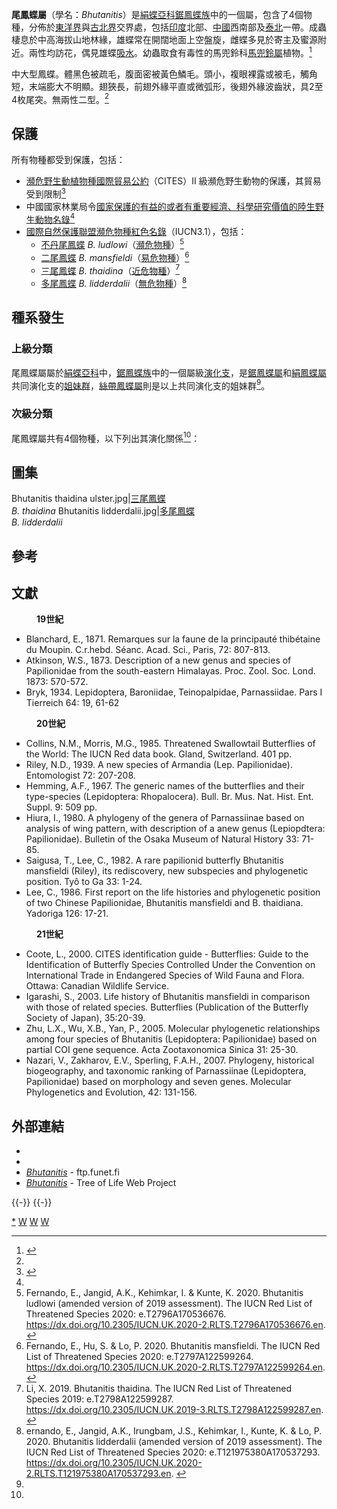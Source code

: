 {{NoteTA|G1=Butterfly}}
{{Automatic taxobox
| taxon = Bhutanitis
| authority = Atkinson, 1873
| fossil_range = {{fossilrange|26.5|0|earliest=}}<small>從古近紀[[漸新世|漸新世]]至今<ref name=f2018>Condamine, F. L., Rolland, J., Hohna, S., Sperling, F. A., & Sanmartin, I. (2017). Testing the role of the Red Queen and Court Jester as drivers of the macroevolution of Apollo butterflies. bioRxiv, 198960.</ref></small>
| image = The Bhutan Glory Bhutanitis lidderdalii Specimen at Butterfly Park Singapore DSCF5982 (45).JPG
| image_caption = [[多尾鳳蝶|多尾鳳蝶]]<br>''B. lidderdalii''
| type_species = [[多尾鳳蝶|多尾鳳蝶]]<br>''Bhutanitis lidderdalii''
| type_species_authority = Atkinson, 1873
| subdivision_ranks = 物種
| subdivision = 
* [[多尾鳳蝶|多尾鳳蝶]] ''B. lidderdalii''
* [[不丹尾鳳蝶|不丹尾鳳蝶]] ''B. ludlowi''
* [[二尾鳳蝶|二尾鳳蝶]] ''B. mansfieldi''
* [[三尾鳳蝶|三尾鳳蝶]] ''B. thaidina''
| synonyms =
* ''Armandia'' <small>Blanchard, 1871</small>
* ''Yunnanopapilio'' <small>Hiura, 1980</small>
}}

'''尾鳳蝶屬'''（學名：''Bhutanitis''）是[[絹蝶亞科|絹蝶亞科]][[鋸鳳蝶族|鋸鳳蝶族]]中的一個屬，包含了4個物種，分佈於[[東洋界|東洋界]]與[[古北界|古北界]]交界處，包括[[印度|印度]]北部、[[中國|中國]]西南部及[[泰北|泰北]]一帶。成蟲棲息於中高海拔山地林緣，雄蝶常在開闊地面上空盤旋，雌蝶多見於寄主及蜜源附近。兩性均訪花，偶見雄蝶[[吸水|吸水]]。幼蟲取食有毒性的馬兜鈴科[[馬兜鈴屬|馬兜鈴屬]]植物。<ref name=c2017>{{Cite book|author=武春生、徐堉峯|title=中國蝴蝶圖鑑（全4冊）|publisher=海峡书局|date=2017|ISBN=9787556703029|page=239-243}}</ref>

中大型鳳蝶。體黑色被疏毛，腹面密被黃色鱗毛。頭小，複眼裸露或被毛，觸角短，末端膨大不明顯。翅狹長，前翅外緣平直或微弧形，後翅外緣波齒狀，具2至4枚尾突。無兩性二型。<ref name=c2017/>

== 保護 ==
所有物種都受到保護，包括：
* [[瀕危野生動植物種國際貿易公約|瀕危野生動植物種國際貿易公約]]（CITES）II 級瀕危野生動物的保護，其貿易受到限制<ref name=c2006>{{Cite book|author=寿建新 周尧 李宇飞|title=世界蝴蝶分類名錄|location=中國|publisher=陝西科學技術出版社|date=2006-04-01|ISBN=9787536936768|page=9|language=zh-hans}}</ref>
* 中國國家林業局令[[國家保護的有益的或者有重要經濟、科學研究價值的陸生野生動物名錄|國家保護的有益的或者有重要經濟、科學研究價值的陸生野生動物名錄]]<ref name=c2006/>
* [[國際自然保護聯盟瀕危物種紅色名錄|國際自然保護聯盟瀕危物種紅色名錄]]（IUCN3.1），包括：
** [[不丹尾鳳蝶|不丹尾鳳蝶]] ''B. ludlowi''（[[瀕危物種|瀕危物種]]）<ref>Fernando, E., Jangid, A.K., Kehimkar, I. & Kunte, K. 2020. Bhutanitis ludlowi (amended version of 2019 assessment). The IUCN Red List of Threatened Species 2020: e.T2796A170536676. https://dx.doi.org/10.2305/IUCN.UK.2020-2.RLTS.T2796A170536676.en. {{en}}</ref>
** [[二尾鳳蝶|二尾鳳蝶]] ''B. mansfieldi''（[[易危物種|易危物種]]）<ref>Fernando, E., Hu, S. & Lo, P. 2020. Bhutanitis mansfieldi. The IUCN Red List of Threatened Species 2020: e.T2797A122599264. https://dx.doi.org/10.2305/IUCN.UK.2020-2.RLTS.T2797A122599264.en. {{en}}</ref>
** [[三尾鳳蝶|三尾鳳蝶]] ''B. thaidina''（[[近危物種|近危物種]]）<ref>Li, X. 2019. Bhutanitis thaidina. The IUCN Red List of Threatened Species 2019: e.T2798A122599287. https://dx.doi.org/10.2305/IUCN.UK.2019-3.RLTS.T2798A122599287.en. {{en}}</ref>
** [[多尾鳳蝶|多尾鳳蝶]] ''B. lidderdalii''（[[無危物種|無危物種]]）<ref>ernando, E., Jangid, A.K., Irungbam, J.S., Kehimkar, I., Kunte, K. & Lo, P. 2020. Bhutanitis lidderdalii (amended version of 2019 assessment). The IUCN Red List of Threatened Species 2020: e.T121975380A170537293. https://dx.doi.org/10.2305/IUCN.UK.2020-2.RLTS.T121975380A170537293.en. {{en}}</ref>

== 種系發生 ==
=== 上級分類 ===
尾鳳蝶屬屬於[[絹蝶亞科|絹蝶亞科]]中，[[鋸鳳蝶族|鋸鳳蝶族]]中的一個屬級[[演化支|演化支]]，是[[鋸鳳蝶屬|鋸鳳蝶屬]]和[[絹鳳蝶屬|絹鳳蝶屬]]共同演化支的[[姐妹群|姐妹群]]，[[絲帶鳳蝶屬|絲帶鳳蝶屬]]則是以上共同演化支的姐妹群<ref name=f2018/>。
{{clade
|label1=[[鋸鳳蝶族|鋸鳳蝶族]]
|1={{clade
|1=[[絲帶鳳蝶屬|絲帶鳳蝶屬]] ''Sericinus''
|2={{clade
|1='''尾鳳蝶屬''' ''Bhutanitis''
|2={{clade
|1=[[鋸鳳蝶屬|鋸鳳蝶屬]] ''Zerynthia''
|2=[[絹鳳蝶屬|絹鳳蝶屬]] ''Allancastria''}}}}}}}}

=== 次級分類 ===
尾鳳蝶屬共有4個物種，以下列出其演化關係<ref name=f2018/>：
{{clade
|label1='''尾鳳蝶屬'''
|1={{clade
|1={{clade
|1=[[多尾鳳蝶|多尾鳳蝶]] ''B. lidderdalii''
|2=[[二尾鳳蝶|二尾鳳蝶]] ''B. mansfieldi''<br>（麗斑尾鳳蝶 ''B. m. pulchristriata''）}}
|2={{clade
|1=[[不丹尾鳳蝶|不丹尾鳳蝶]] ''B. ludlowi''
|2=[[三尾鳳蝶|三尾鳳蝶]] ''B. thaidina''<br>（東川尾鳳蝶 ''B. t. dongchuanensis''）}}}}}}

== 圖集 ==
<gallery mode="packed">
Bhutanitis thaidina ulster.jpg|[[三尾鳳蝶|三尾鳳蝶]]<br>''B. thaidina''
Bhutanitis lidderdalii.jpg|[[多尾鳳蝶|多尾鳳蝶]]<br>''B. lidderdalii''
</gallery>

== 參考 ==
{{reflist}}

== 文獻 ==
:'''19世紀'''
* Blanchard, E., 1871. Remarques sur la faune de la principauté thibétaine du Moupin. C.r.hebd. Séanc. Acad. Sci., Paris, 72: 807-813.
* Atkinson, W.S., 1873. Description of a new genus and species of Papilionidae from the south-eastern Himalayas. Proc. Zool. Soc. Lond. 1873: 570-572.
* Bryk, 1934. Lepidoptera, Baroniidae, Teinopalpidae, Parnassiidae. Pars I Tierreich 64: 19, 61-62
:'''20世紀'''
* Collins, N.M., Morris, M.G., 1985. Threatened Swallowtail Butterflies of the World: The IUCN Red data book. Gland, Switzerland. 401 pp.
* Riley, N.D., 1939. A new species of Armandia (Lep. Papilionidae). Entomologist 72: 207-208.
* Hemming, A.F., 1967. The generic names of the butterflies and their type-species (Lepidoptera: Rhopalocera). Bull. Br. Mus. Nat. Hist. Ent. Suppl. 9: 509 pp.
* Hiura, I., 1980. A phylogeny of the genera of Parnassiinae based on analysis of wing pattern, with description of a anew genus (Lepiopdtera: Papilionidae). Bulletin of the Osaka Museum of Natural History 33: 71-85.
* Saigusa, T., Lee, C., 1982. A rare papilionid butterfly Bhutanitis mansfieldi (Riley), its rediscovery, new subspecies and phylogenetic position. Tyô to Ga 33: 1-24.
* Lee, C., 1986. First report on the life histories and phylogenetic position of two Chinese Papilionidae, Bhutanitis mansfieldi and B. thaidiana. Yadoriga 126: 17-21.
:'''21世紀'''
* Coote, L., 2000. CITES identification guide - Butterflies: Guide to the Identification of Butterfly Species Controlled Under the Convention on International Trade in Endangered Species of Wild Fauna and Flora. Ottawa: Canadian Wildlife Service.
* Igarashi, S., 2003. Life history of Bhutanitis mansfieldi in comparison with those of related species. Butterflies (Publication of the Butterfly Society of Japan), 35:20-39.
* Zhu, L.X., Wu, X.B., Yan, P., 2005. Molecular phylogenetic relationships among four species of Bhutanitis (Lepidoptera: Papilionidae) based on partial COI gene sequence. Acta Zootaxonomica Sinica 31: 25-30.
* Nazari, V., Zakharov, E.V., Sperling, F.A.H., 2007. Phylogeny, historical biogeography, and taxonomic ranking of Parnassiinae (Lepidoptera, Papilionidae) based on morphology and seven genes. Molecular Phylogenetics and Evolution, 42: 131-156.

== 外部連結 ==
* {{Commonscat-inline|Bhutanitis}}
* {{Wikispecies-inline|Bhutanitis}}
* [https://www.nic.funet.fi/pub/sci/bio/life/insecta/lepidoptera/ditrysia/papilionoidea/papilionidae/parnassiinae/bhutanitis/ ''Bhutanitis''] {{Wayback|url=https://www.nic.funet.fi/pub/sci/bio/life/insecta/lepidoptera/ditrysia/papilionoidea/papilionidae/parnassiinae/bhutanitis/ |date=20201128232302 }} - ftp.funet.fi {{en}}
* [http://tolweb.org/Bhutanitis/65398 ''Bhutanitis''] {{Wayback|url=http://tolweb.org/Bhutanitis/65398 |date=20201208092836 }} - Tree of Life Web Project {{en}}
{{Taxonbar}}
{{-}}
{{絹蝶亞科|state=expanded}}
{{-}}
{{尾鳳蝶屬|state=expanded}}
[[Category:尾鳳蝶屬|*]]
[[Category:鋸鳳蝶族|W]]
[[Category:中国国家三有保护动物|W]]
[[Category:1873年描述的分类群|W]]